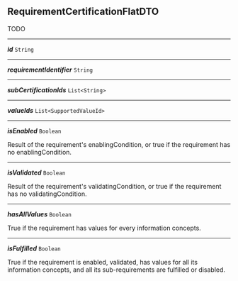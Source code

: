 


## RequirementCertificationFlatDTO



TODO



---

***id*** `String`

---

***requirementIdentifier*** `String`

---

***subCertificationIds*** `List<String>`

---

***valueIds*** `List<SupportedValueId>`

---

***isEnabled*** `Boolean`

Result of the requirement's enablingCondition, or true if the requirement has no enablingCondition.



---

***isValidated*** `Boolean`

Result of the requirement's validatingCondition, or true if the requirement has no validatingCondition.



---

***hasAllValues*** `Boolean`

True if the requirement has values for every information concepts.



---

***isFulfilled*** `Boolean`

True if the requirement is enabled, validated, has values for all its information concepts, and all its sub-requirements are fulfilled or disabled.


